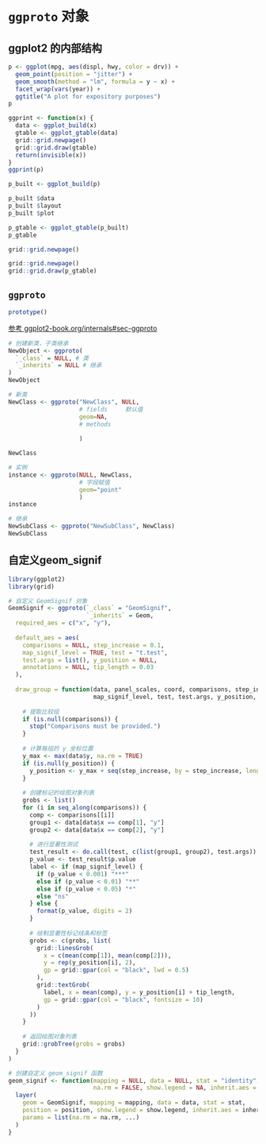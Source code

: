 # `ggproto` 对象

## ggplot2 的内部结构

```r
p <- ggplot(mpg, aes(displ, hwy, color = drv)) + 
  geom_point(position = "jitter") +
  geom_smooth(method = "lm", formula = y ~ x) + 
  facet_wrap(vars(year)) + 
  ggtitle("A plot for expository purposes")
p

```

```r
ggprint <- function(x) {
  data <- ggplot_build(x)
  gtable <- ggplot_gtable(data)
  grid::grid.newpage()
  grid::grid.draw(gtable)
  return(invisible(x))
}
ggprint(p)
```

```r
p_built <- ggplot_build(p)

p_built $data
p_built $layout
p_built $plot
```

```r
p_gtable <- ggplot_gtable(p_built)
p_gtable
```

```r
grid::grid.newpage()
```

```r
grid::grid.newpage()
grid::grid.draw(p_gtable)
```

## `ggproto`

```r
prototype()
```

[参考 ggplot2-book.org/internals#sec-ggproto](https://ggplot2-book.org/internals#sec-ggproto)

```r

# 创建新类，子类继承
NewObject <- ggproto(
  `_class` = NULL, # 类
  `_inherits` = NULL # 继承
)
NewObject 
```

```r
# 新类
NewClass <- ggproto("NewClass", NULL,
                    # fields     默认值 
                    geom=NA,
                    # methods
                    
                    )

NewClass
```

```r
# 实例
instance <- ggproto(NULL, NewClass,
                    # 字段赋值
                    geom="point"
                    )
instance
```

```r
# 继承
NewSubClass <- ggproto("NewSubClass", NewClass)
NewSubClass
```

## 自定义geom_signif

```r
library(ggplot2)
library(grid)

# 自定义 GeomSignif 对象
GeomSignif <- ggproto(`_class` = "GeomSignif",
                      `_inherits` = Geom,
  required_aes = c("x", "y"),
  
  default_aes = aes(
    comparisons = NULL, step_increase = 0.1,
    map_signif_level = TRUE, test = "t.test",
    test.args = list(), y_position = NULL,
    annotations = NULL, tip_length = 0.03
  ),
  
  draw_group = function(data, panel_scales, coord, comparisons, step_increase,
                        map_signif_level, test, test.args, y_position, annotations, tip_length) {
    
    # 提取比较组
    if (is.null(comparisons)) {
      stop("Comparisons must be provided.")
    }
    
    # 计算每组的 y 坐标位置
    y_max <- max(data$y, na.rm = TRUE)
    if (is.null(y_position)) {
      y_position <- y_max + seq(step_increase, by = step_increase, length.out = length(comparisons))
    }
    
    # 创建标记的绘图对象列表
    grobs <- list()
    for (i in seq_along(comparisons)) {
      comp <- comparisons[[i]]
      group1 <- data[data$x == comp[1], "y"]
      group2 <- data[data$x == comp[2], "y"]
      
      # 进行显著性测试
      test_result <- do.call(test, c(list(group1, group2), test.args))
      p_value <- test_result$p.value
      label <- if (map_signif_level) {
        if (p_value < 0.001) "***"
        else if (p_value < 0.01) "**"
        else if (p_value < 0.05) "*"
        else "ns"
      } else {
        format(p_value, digits = 2)
      }
      
      # 绘制显著性标记线条和标签
      grobs <- c(grobs, list(
        grid::linesGrob(
          x = c(mean(comp[1]), mean(comp[2])),
          y = rep(y_position[i], 2),
          gp = grid::gpar(col = "black", lwd = 0.5)
        ),
        grid::textGrob(
          label, x = mean(comp), y = y_position[i] + tip_length,
          gp = grid::gpar(col = "black", fontsize = 10)
        )
      ))
    }
    
    # 返回绘图对象列表
    grid::grobTree(grobs = grobs)
  }
)

# 创建自定义 geom_signif 函数
geom_signif <- function(mapping = NULL, data = NULL, stat = "identity", position = "identity",
                        na.rm = FALSE, show.legend = NA, inherit.aes = TRUE, ...) {
  layer(
    geom = GeomSignif, mapping = mapping, data = data, stat = stat,
    position = position, show.legend = show.legend, inherit.aes = inherit.aes,
    params = list(na.rm = na.rm, ...)
  )
}

```
